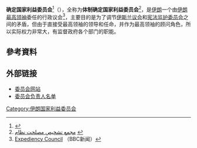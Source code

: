 {{Infobox legislature
 | background_color   = 
 | text_color         = 
 | name               = 确定国家利益委员会
 | native_name        = {{lang|fa|{{noitalic|مجمع تشخیص مصلحت نظام}}}}
 | coa_pic            = 
 | session_room       = Marmar Palace view.jpg
 | house_type         = 諮議
 | leader1_type       = 主席
 | leader1            = [[薩迪克·拉里賈尼|薩迪克·拉里賈尼]]
 | party1             =  
 | election1          = 2018年12月30日
 | leader2_type       = 秘書長
 | leader2            = [[穆赫辛·礼萨伊|穆赫辛·礼萨伊]]
 | party2             = 
 | election2          = 1997年9月9日
 | members            = 39人
 | political_groups1  = [[伊朗保守派|保守派]]（絕對多數）與[[伊朗改革派|改革派]]（少數）<ref>{{citation|url=https://www.yahoo.com/news/iran-conservatives-tighten-grip-top-oversight-body-084811330.html|title=Iran conservatives tighten grip on top oversight body|work=Agence France-Presse|publisher=Yahoo|date=14 August 2017|accessdate=14 August 2017|archive-date=2019-02-21|archive-url=https://web.archive.org/web/20190221112828/https://www.yahoo.com/news/iran-conservatives-tighten-grip-top-oversight-body-084811330.html|dead-url=no}}</ref>
 | meeting_place      = [[伊朗|伊朗]][[德黑蘭|德黑蘭]]{{le|大理石宮 (德黑蘭)|Marble Palace (Tehran)|大理石宮}}
 | website            = {{Official website|http://www.maslahat.ir}}
}}
{{伊朗政治}}
'''确定国家利益委员会'''<ref>{{Cite web |url=https://www.fmprc.gov.cn/web/gjhdq_676201/gj_676203/yz_676205/1206_677172/1206x0_677174/ |title=伊朗国家概况 |accessdate=2020-02-23 |archive-date=2020-03-07 |archive-url=https://web.archive.org/web/20200307013315/https://www.fmprc.gov.cn/web/gjhdq_676201/gj_676203/yz_676205/1206_677172/1206x0_677174/ |dead-url=no }}</ref>（{{lang-fa|مجمع تشخیص مصلحت نظام}}），全称为'''体制确定国家利益委员会'''<ref>[http://www.majma.ir/ مجمع تشخیص مصلحت نظام] {{webarchive|url=https://web.archive.org/web/20061127140629/http://www.majma.ir/ |date=2006-11-27 }}</ref>，是[[伊朗|伊朗]]一个由[[伊朗最高领袖|伊朗最高领袖]]委任的行政议会<ref>[http://news.bbc.co.uk/2/shared/spl/hi/middle_east/03/iran_power/html/expediency_council.stm Expediency Council] {{Wayback|url=http://news.bbc.co.uk/2/shared/spl/hi/middle_east/03/iran_power/html/expediency_council.stm |date=20100613184521 }}（BBC新闻）</ref>，主要目的是为了调节[[伊斯兰议会|伊斯兰议会]]和[[宪法监护委员会|宪法监护委员会]]之间的矛盾，但由于直接受最高领袖的领导和任命，并作为最高领袖的顾问角色，所以实际权力非常大，有监督政府各个部门的职能。

==參考資料==
{{Reflist}}

==外部链接==
* [http://www.maslehat.ir/ 委员会网站] {{Wayback|url=http://www.maslehat.ir/ |date=20090207212203 }}
* [http://www.globalsecurity.org/military/world/iran/edc-members.htm 委员会负责人名单] {{Wayback|url=http://www.globalsecurity.org/military/world/iran/edc-members.htm |date=20090911231645 }} 

[[Category:伊朗国家利益委员会|Category:伊朗国家利益委员会]]